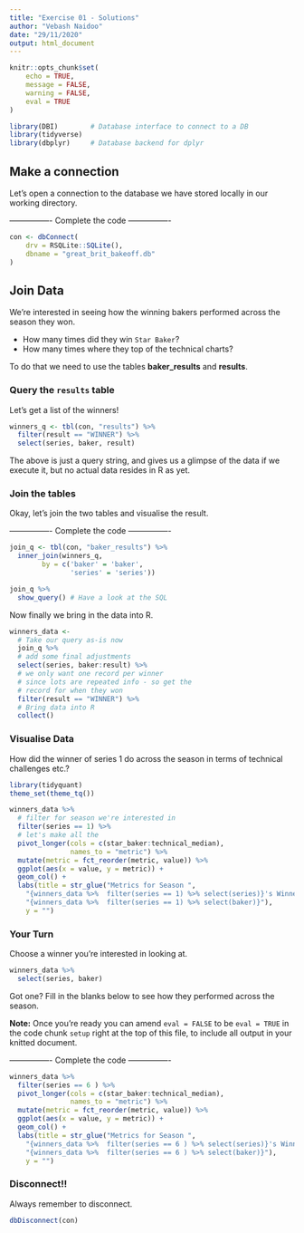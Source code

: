 ```yaml
---
title: "Exercise 01 - Solutions"
author: "Vebash Naidoo"
date: "29/11/2020"
output: html_document
---
```


```r
knitr::opts_chunk$set(
    echo = TRUE,
    message = FALSE,
    warning = FALSE,
    eval = TRUE
)
```

```r
library(DBI)        # Database interface to connect to a DB
library(tidyverse)  
library(dbplyr)     # Database backend for dplyr
```

## Make a connection

Let's open a connection to the database we have stored locally in our working directory.

---------------- Complete the code ----------------

```r
con <- dbConnect(
    drv = RSQLite::SQLite(),
    dbname = "great_brit_bakeoff.db"
)
```

## Join Data

We're interested in seeing how the winning bakers performed across the season they won. 

- How many times did they win `Star Baker`?
- How many times where they top of the technical charts?

To do that we need to use the tables __baker_results__ and __results__.

### Query the `results` table

Let's get a list of the winners!

```r
winners_q <- tbl(con, "results") %>% 
  filter(result == "WINNER") %>% 
  select(series, baker, result)
```

The above is just a query string, and gives us a glimpse of the data if we execute it, but no actual data resides in R as yet.


### Join the tables

Okay, let's join the two tables and visualise the result.

---------------- Complete the code ----------------

```r
join_q <- tbl(con, "baker_results") %>% 
  inner_join(winners_q, 
        by = c('baker' = 'baker',
               'series' = 'series'))

join_q %>% 
  show_query() # Have a look at the SQL
```

Now finally we bring in the data into R.

```r
winners_data <- 
  # Take our query as-is now
  join_q %>% 
  # add some final adjustments
  select(series, baker:result) %>% 
  # we only want one record per winner
  # since lots are repeated info - so get the
  # record for when they won
  filter(result == "WINNER") %>% 
  # Bring data into R
  collect()
```

### Visualise Data

How did the winner of series 1 do across the season in terms of technical challenges etc.?

```r
library(tidyquant)
theme_set(theme_tq())

winners_data %>% 
  # filter for season we're interested in
  filter(series == 1) %>% 
  # let's make all the 
  pivot_longer(cols = c(star_baker:technical_median),
               names_to = "metric") %>% 
  mutate(metric = fct_reorder(metric, value)) %>% 
  ggplot(aes(x = value, y = metric)) +
  geom_col() +
  labs(title = str_glue("Metrics for Season ",
    "{winners_data %>%  filter(series == 1) %>% select(series)}'s Winner ",
    "{winners_data %>%  filter(series == 1) %>% select(baker)}"),
    y = "")
```

### Your Turn

Choose a winner you're interested in looking at.

```r
winners_data %>% 
  select(series, baker)
```

Got one? Fill in the blanks below to see how they performed across the season. 

__Note:__ Once you're ready you can amend `eval = FALSE` to be `eval = TRUE` in the code chunk `setup` right at the top of this file, to include all output in your knitted document.

---------------- Complete the code ----------------

```r
winners_data %>% 
  filter(series == 6 ) %>% 
  pivot_longer(cols = c(star_baker:technical_median),
               names_to = "metric") %>% 
  mutate(metric = fct_reorder(metric, value)) %>% 
  ggplot(aes(x = value, y = metric)) +
  geom_col() +
  labs(title = str_glue("Metrics for Season ",
    "{winners_data %>%  filter(series == 6 ) %>% select(series)}'s Winner ",
    "{winners_data %>%  filter(series == 6 ) %>% select(baker)}"),
    y = "")
```

### Disconnect!!

Always remember to disconnect.

```r
dbDisconnect(con)
```